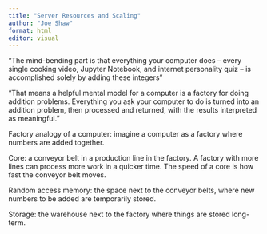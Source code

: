 ```yaml
---
title: "Server Resources and Scaling"
author: "Joe Shaw"
format: html
editor: visual
---
```


"The mind-bending part is that everything your computer does – every single cooking video, Jupyter Notebook, and internet personality quiz – is accomplished solely by adding these integers"

"That means a helpful mental model for a computer is a factory for doing addition problems. Everything you ask your computer to do is turned into an addition problem, then processed and returned, with the results interpreted as meaningful."

Factory analogy of a computer: imagine a computer as a factory where numbers are added together.

Core: a conveyor belt in a production line in the factory.
A factory with more lines can process more work in a quicker time.
The speed of a core is how fast the conveyor belt moves.

Random access memory: the space next to the conveyor belts, where new numbers to be added are temporarily stored.

Storage: the warehouse next to the factory where things are stored long-term.
